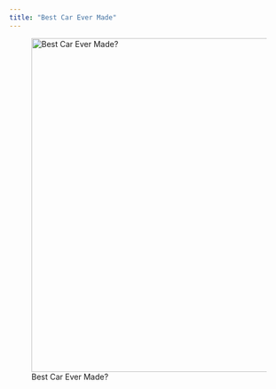 ```yaml
---
title: "Best Car Ever Made"
---
```





![Best Car Ever Made?](/Users/brian/Dropbox/COCA--diversity/webzz/gnaR_work/1985-Honda-Civic-Wagon.jpg){width=600px}
